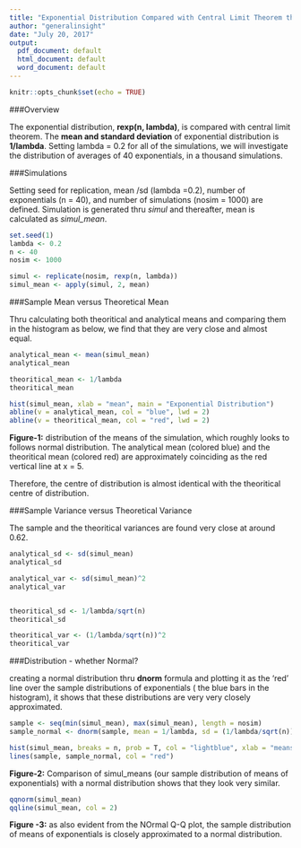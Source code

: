 ```yaml
---
title: "Exponential Distribution Compared with Central Limit Theorem through Simulation"
author: "generalinsight"
date: "July 20, 2017"
output:
  pdf_document: default
  html_document: default
  word_document: default
---
```


```r
knitr::opts_chunk$set(echo = TRUE)
```


###Overview

The exponential distribution, **rexp(n, lambda)**, is compared with central limit theorem. The **mean and standard deviation** of exponential distribution is **1/lambda**. Setting lambda = 0.2 for all of the simulations,  we will investigate the distribution of averages of 40 exponentials, in a thousand simulations. 

###Simulations

Setting seed for replication, mean /sd (lambda =0.2), number of exponentials (n = 40), and number of simulations (nosim = 1000) are defined. Simulation is generated thru *simul* and thereafter, mean is calculated as *simul_mean*.



```r

set.seed(1)
lambda <- 0.2
n <- 40
nosim <- 1000

simul <- replicate(nosim, rexp(n, lambda))
simul_mean <- apply(simul, 2, mean)

```



###Sample Mean versus Theoretical Mean

Thru calculating both theoritical and analytical means and comparing them in the histogram as below, we find that they are very close and almost equal.


```r

analytical_mean <- mean(simul_mean)
analytical_mean

theoritical_mean <- 1/lambda
theoritical_mean

hist(simul_mean, xlab = "mean", main = "Exponential Distribution")
abline(v = analytical_mean, col = "blue", lwd = 2)
abline(v = theoritical_mean, col = "red", lwd = 2)

```

**Figure-1:** distribution of the means of the simulation, which roughly looks to follows normal distribution. The analytical mean (colored blue) and the theoritical mean (colored red) are approximately coinciding as the red vertical line at x = 5.

Therefore, the centre of distribution is almost identical with the theoritical centre of distribution.


###Sample Variance versus Theoretical Variance

The sample and the theoritical variances are found very close at around 0.62.  


```r
analytical_sd <- sd(simul_mean)
analytical_sd

analytical_var <- sd(simul_mean)^2
analytical_var


theoritical_sd <- 1/lambda/sqrt(n)
theoritical_sd

theoritical_var <- (1/lambda/sqrt(n))^2
theoritical_var

```


###Distribution - whether Normal?

creating a normal distribution thru **dnorm** formula and plotting it as the 'red' line over the sample distributions of exponentials ( the blue bars in the histogram), it shows that these distributions are very very closely approximated. 


```r

sample <- seq(min(simul_mean), max(simul_mean), length = nosim)
sample_normal <- dnorm(sample, mean = 1/lambda, sd = (1/lambda/sqrt(n)))

hist(simul_mean, breaks = n, prob = T, col = "lightblue", xlab = "means", ylab = "density", main = "Theoritical Normal and Actual Distribution")
lines(sample, sample_normal, col = "red")

```

**Figure-2:** Comparison of simul_means (our sample distribution of means of exponentials) with a normal distribution shows that they look very similar.


```r

qqnorm(simul_mean)
qqline(simul_mean, col = 2)


```

**Figure -3:** as also evident from the NOrmal Q-Q plot, the sample distribution of means of exponentials is closely approximated to a normal distribution.

